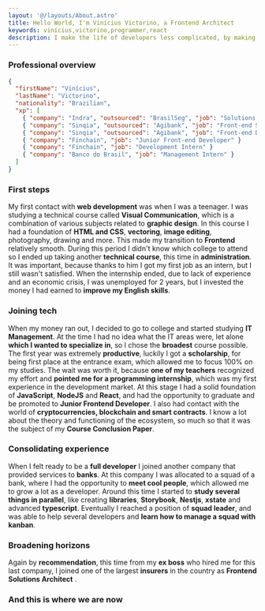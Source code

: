 ```yaml
---
layout: '@/layouts/About.astro'
title: Hello World, I'm Vinícius Victorino, a Frontend Architect
keywords: vinícius,victorino,programmer,react
description: I make the life of developers less complicated, by making well thought decisions and introducing patterns.
---
```


### Professional overview

```json
{
  "firstName": "Vinícius",
  "lastName": "Victorino",
  "nationality": "Brazilian",
  "xp": [
    { "company": "Indra", "outsourced": "BrasilSeg", "job": "Solutions Architect" },
    { "company": "Sinqia", "outsourced": "Agibank", "job": "Front-end Squad Leader" }
    { "company": "Sinqia", "outsourced": "Agibank", "job": "Front-end Developer" }
    { "company": "Finchain", "job": "Junior Front-end Developer" }
    { "company": "Finchain", "job": "Development Intern" }
    { "company": "Banco do Brasil", "job": "Management Intern" }
  ]
}
```

### First steps

My first contact with **web development** was when I was a teenager. I was studying a technical course called **Visual Communication**, which is a combination of various subjects related to **graphic design**. In this course I had a foundation of **HTML and CSS**, **vectoring**, **image editing**, photography, drawing and more. This made my transition to **Frontend** relatively smooth. During this period I didn't know which college to attend so I ended up taking another **technical course**, this time in **administration**. It was important, because thanks to him I got my first job as an intern, but I still wasn't satisfied. When the internship ended, due to lack of experience and an economic crisis, I was unemployed for 2 years, but I invested the money I had earned to **improve my English skills**.

### Joining tech

When my money ran out, I decided to go to college and started studying **IT Management**. At the time I had no idea what the IT areas were, let alone **which I wanted to specialize in**, so I chose the **broadest** course possible. The first year was extremely **productive**, luckily I got a **scholarship**, for being first place at the entrance exam, which allowed me to focus 100% on my studies. The wait was worth it, because **one of my teachers** recognized my effort and **pointed me for a programming internship**, which was my first experience in the development market. At this stage I had a solid foundation of **JavaScript**, **NodeJS** and **React**, and had the opportunity to graduate and be promoted to **Junior Frontend Developer**. I also had contact with the world of **cryptocurrencies, blockchain and smart contracts**. I know a lot about the theory and functioning of the ecosystem, so much so that it was the subject of my **Course Conclusion Paper**.

### Consolidating experience

When I felt ready to be a **full developer** I joined another company that provided services to **banks**. At this company I was allocated to a squad of a bank, where I had the opportunity to **meet cool people**, which allowed me to grow a lot as a developer. Around this time I started to **study several things in parallel**, like creating **libraries**, **Storybook**, **Nestjs**, **xstate** and advanced **typescript**. Eventually I reached a position of **squad leader**, and was able to help several developers and **learn how to manage a squad with kanban**.

### Broadening horizons

Again by **recommendation**, this time from my **ex boss** who hired me for this last company, I joined one of the largest **insurers** in the country as **Frontend Solutions Architect** .

### And this is where we are now
